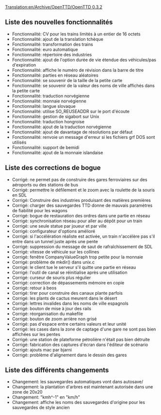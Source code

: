 [[Translation:en/Archive/OpenTTD/OpenTTD 0.3.2]]


{{fr/Archive/OpenTTD/Livraison|prec=fr/Archive/OpenTTD/OpenTTD 0.3.1|suiv=fr/Archive/OpenTTD/OpenTTD 0.3.2.1|date=22/05/2004}}

==Liste des nouvelles fonctionnalités==
*Fonctionnalité: CV pour les trains limités à un entier de 16 octets
*Fonctionnalité: ajout de la translation tchèque
*Fonctionnalité: transformation des trains
*Fonctionnalité: euro automatique
*Fonctionnalité: répertoire des industries
*Fonctionnalité: ajout de l'option durée de vie étendue des véhicules/pas d'expiration
*Fonctionnalité: affiche le numéro de révision dans la barre de titre
*Fonctionnalité: parties en réseau aléatoires
*Fonctionnalité: se souvenir de la taille de la petite carte
*Fonctionnalité: se souvenir de la valeur des noms de ville affichés dans la petite carte
*Fonctionnalité: traduction norvégienne
*Fonctionnalité: monnaie norvégienne
*Fonctionnalité: langue slovaque
*Fonctionnalité: utilise SO_REUSEADDR sur le port d'écoute
*Fonctionnalité: gestion de sigabort sur Unix
*Fonctionnalité: traduction hongroise
*Fonctionnalité: ajout de la traduction norvégienne
*Fonctionnalité: ajout de davantage de résolutions par défaut
*Fonctionnalité: renvoie un message d'erreur si les fichiers grf DOS sont utilisés
*Fonctionnalité: support de bemidi
*Fonctionnalité: ajout de la monnaie islandaise

==Liste des corrections de bogue==
*Corrigé: ne permet pas de construire des gares ferroviaires sur des aéroports ou des stations de bus
*Corrigé: permettre le défilement et le zoom avec la roulette de la souris en SDL
*Corrigé: Construire des industries produisant des matières premières
*Corrigé: charger des sauvegardes TTD donne de mauvais paramètres de fiabilité pour les wagons
*Corrigé: bogue de restauration des ordres dans une partie en réseau
*Corrigé: synchronisation réseau pour aller au dépôt pour un train
*Corrigé: une seule statue par joueur et par ville
*Corrigé: configurateur d'options amélioré
*Corrigé: si l'accélération réaliste est activée, un train n'accélère pas s'il entre dans un tunnel juste après une pente
*Corrigé: suppression du message de saut de rafraîchissement de SDL
*Corrigé: vitesse de véhicule sur les collines
*Corrigé: fenêtre CompanyValueGraph trop petite pour la monnaie
*Corrigé: problème de mkdir() dans unix.c
*Corrigé: le client tue le serveur s'il quitte une partie en réseau
*Corrigé: l'outil de canal se réinitialise après une utilisation
*Corrigé: curseur de souris plus régulier
*Corrigé: correction de dépassements mémoire en copie
*Corrigé: retour à beos
*Corrigé: tirer pour construire des canaux plante parfois
*Corrigé: les plants de cactus meurent dans le désert
*Corrigé: lettres invalides dans les noms de ville espagnols
*Corrigé: bouton de mise à jour des rails
*Corrigé: réorganisation du makefile
*Corrigé: bouton de zoom arrière non grisé
*Corrigé: pas d'espace entre certains valeurs et leur unité
*Corrigé: les cases dans la zone de captage d'une gare ne sont pas bien affichées sur les pentes
*Corrigé: une station de plateforme pétrolière n'était pas bien détruite
*Corrigé: fabrication des captures d'écran dans l'éditeur de scénario
*Corrigé: ajouts mac par bjarni
*Corrigé: problème d'alignement dans le dessin des gares

==Liste des différents changements==
*Changement: les sauvegardes automatiques vont dans autosave/
*Changement: la plantation d'arbres est maintenant autorisée dans une zone de 20x20
*Changement: "kmh^-1" en "km/h"
*Changement: affiche les noms des sauvegardes d'origine pour les sauvegardes de style ancien